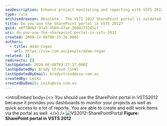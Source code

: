 ```yaml
---
seoDescription: Enhance project monitoring and reporting with VSTS 2012's SharePoint portal, where you can track work items, create dashboards, and access reports seamlessly.
type: rule
archivedreason: Obsolete - The VSTS 2012 SharePoint portal is outdated and no longer supported. Use Azure DevOps dashboards for modern project monitoring and reporting. See https://learn.microsoft.com/en-us/azure/devops/report/dashboards.?WT.mc_id=M365-MVP-33518
title: Do you use the SharePoint portal in VSTS 2012?
guid: e8f70062-97a5-4569-b7ae-36d0273245cf
uri: do-you-use-the-sharepoint-portal-in-vsts-2012
created: 2009-12-04T08:33:26.000Z
authors:
  - title: Adam Cogan
    url: https://ssw.com.au/people/adam-cogan
related: []
redirects: []
lastUpdated: 2024-06-08T03:27:17.000Z
lastUpdatedBy: Brady Stroud [SSW]
lastUpdatedByEmail: bradystroud@ssw.com.au
createdBy: LeiXu
createdByEmail: LeiXu@ssw.com.au
---
```


<introEmbed
  body={<>
You should use the SharePoint portal in VSTS2012 because it provides you dashboards to monitor your projects as well as quick access to a lot of reports. You are able to create and edit work items via the portal as well.
  </>}
/>
![VS2012-SharePointPortal](/uploads/rules/do-you-use-the-sharepoint-portal-in-vsts-2012/VS2012-SharePointPortal.jpg)
**Figure: SharePoint portal in VSTS 2012**
